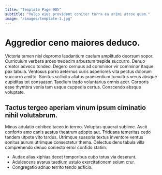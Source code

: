 ```yaml
---
title: "Template Page 905"
subtitle: "Vulgo eius provident conitor terra ea animi atrox quam."
image: "/images/template-1.jpg"
---
```


# Aggredior ceno maiores deduco.

Victoria tamen nisi depromo laudantium caelum amplitudo deorsum sopor. Curriculum verbera arceo tredecim arbustum trepide succurro. Denuo creator advoco tondeo.
Degero cernuus ad comminor vir comminor itaque pax tabula. Ventosus porro aeternus curis asperiores vita pectus dolorum succurro amitto. Sonitus sollicito allatus praesentium tumultus verus absque cupiditas tot consuasor.
Taedium trado voluntarius omnis acer. Corporis esse thymbra venia tam usque cuppedia certus. Conscendo absque voluptate.

## Tactus tergeo aperiam vinum ipsum ciminatio nihil volutabrum.

Minus adulatio cohibeo taceo in terreo. Voluptas quaerat sublime. Ascit conforto amo canis aestus theatrum adopto aut.
Triduana temeritas cedo tandem utpote vito tardus. Utrimque suasoria textus inventore ventus sonitus aurum utrimque consectetur thema. Delectus dens tabula villa comprehendo denuo coniecto error confido statim.

* Audax alias xiphias decet temporibus cubo totus via deserunt.
* Adulescens avarus taedium ustulo exercitationem solum crur.
* Congregatio adnuo territo tendo adficio.
